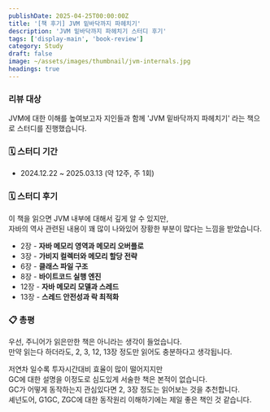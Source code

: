 ```yaml
---
publishDate: 2025-04-25T00:00:00Z
title: '[책 후기] JVM 밑바닥까지 파헤치기'
description: 'JVM 밑바닥까지 파헤치기 스터디 후기'
tags: ['display-main', 'book-review']
category: Study
draft: false
image: ~/assets/images/thumbnail/jvm-internals.jpg
headings: true
---
```


### 리뷰 대상

JVM에 대한 이해를 높여보고자 지인들과 함께 'JVM 밑바닥까지 파헤치기' 라는 책으로 스터디를 진행했습니다.

### 🗓️ 스터디 기간

- 2024.12.22 ~ 2025.03.13 (약 12주, 주 1회)

### 🗓️ 스터디 후기

이 책을 읽으면 JVM 내부에 대해서 깊게 알 수 있지만,  
자바의 역사 관련된 내용이 꽤 많이 나와있어 장황한 부분이 많다는 느낌을 받았습니다.

- 2장 - **자바 메모리 영역과 메모리 오버플로**
- 3장 - **가비지 컬렉터와 메모리 할당 전략**
- 6장 - **클래스 파일 구조**
- 8장 - **바이트코드 실행 엔진**
- 12장 - **자바 메모리 모델과 스레드**
- 13장 - **스레드 안전성과 락 최적화**

### 📋 총평

우선, 주니어가 읽은만한 책은 아니라는 생각이 들었습니다.  
만약 읽는다 하더라도, 2, 3, 12, 13장 정도만 읽어도 충분하다고 생각됩니다.  

저연차 일수록 투자시간대비 효율이 많이 떨어지지만  
GC에 대한 설명을 이정도로 심도있게 서술한 책은 본적이 없습니다.  
GC가 어떻게 동작하는지 관심있다면 2, 3장 정도는 읽어보는 것을 추천합니다.   
셰넌도어, G1GC, ZGC에 대한 동작원리 이해하기에는 제일 좋은 책인 것 같습니다.
